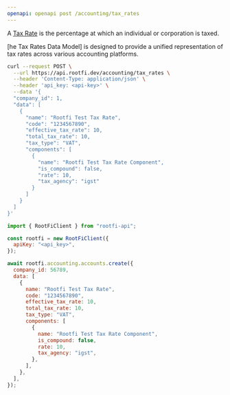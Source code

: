 ```yaml
---
openapi: openapi post /accounting/tax_rates
---
```


A [Tax Rate](https://docs.rootfi.dev/api-reference/tax-rates/overview) is the percentage at which an individual or corporation is taxed.

[he Tax Rates Data Model] is designed to provide a unified representation of tax rates across various accounting platforms.

<RequestExample>

```bash cURL
curl --request POST \
  --url https://api.rootfi.dev/accounting/tax_rates \
  --header 'Content-Type: application/json' \
  --header 'api_key: <api-key>' \
  --data '{
  "company_id": 1,
  "data": [
    {
      "name": "Rootfi Test Tax Rate",
      "code": "1234567890",
      "effective_tax_rate": 10,
      "total_tax_rate": 10,
      "tax_type": "VAT",
      "components": [
        {
          "name": "Rootfi Test Tax Rate Component",
          "is_compound": false,
          "rate": 10,
          "tax_agency": "igst"
        }
      ]
    }
  ]
}'
```

```javascript NodeJS
import { RootFiClient } from "rootfi-api";

const rootfi = new RootFiClient({
  apiKey: "<api_key>",
});

await rootfi.accounting.accounts.create({
  company_id: 56789,
  data: [
    {
      name: "Rootfi Test Tax Rate",
      code: "1234567890",
      effective_tax_rate: 10,
      total_tax_rate: 10,
      tax_type: "VAT",
      components: [
        {
          name: "Rootfi Test Tax Rate Component",
          is_compound: false,
          rate: 10,
          tax_agency: "igst",
        },
      ],
    },
  ],
});
```

</RequestExample>
